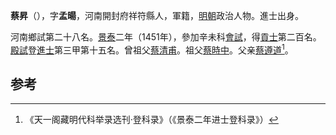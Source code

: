 '''蔡昇'''（{{bd|1417年||？}}），字'''孟暘'''，河南開封府祥符縣人，軍籍，[[明朝|明朝]]政治人物。進士出身。

河南鄉試第二十八名。[[景泰|景泰]]二年（1451年），參加辛未科[[會試|會試]]，得[[貢士|貢士]]第二百名。[[殿試|殿試]]登[[進士|進士]]第三甲第十五名。曾祖父[[蔡清甫|蔡清甫]]。祖父[[蔡時中|蔡時中]]。父亲[[蔡遵道|蔡遵道]]<ref>《天一阁藏明代科举录选刊·登科录》（《景泰二年进士登科录》）</ref>。

==参考==
{{reflist}}
{{明朝人物小作品}}
{{景泰二年辛未科殿試金榜}}